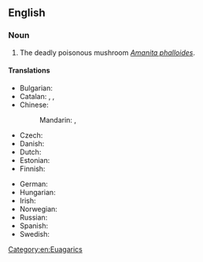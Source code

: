 ==English==

===Noun===
{{wikipedia|Amanita phalloides}}
{{en-noun}}

# The deadly poisonous mushroom ''[[Amanita phalloides]]''.

====Translations====
{{trans-top|''Amanita phalloides''}}
* Bulgarian: {{t|bg|зелена мухоморка}}
* Catalan: {{t|ca|farinera borda|f}}, {{t|ca|cogoma verda|f}}, {{t|ca|farinot|m}}
* Chinese:
*: Mandarin: {{t|cmn|毒鵝膏}}, {{t|cmn|毒鹅膏|tr=dúégāo}}
* Czech: {{t|cs|muchomůrka zelená|f}}
* Danish: {{t|da|grøn fluesvamp|c}}
* Dutch: {{t|nl|groene knolamaniet}}
* Estonian: {{t+|et|roheline kärbseseen}}
* Finnish: {{t+|fi|kavalakärpässieni}}
{{trans-mid}}
* German: {{t+|de|Grüner Knollenblätterpilz|m}}
* Hungarian: {{t+|hu|gyilkos galóca}}
* Irish: {{t|ga|caidhp bháis|f}}
* Norwegian: {{t|no|grønn fluesopp}}
* Russian: {{t|ru|бле́дная пога́нка|f}}
* Spanish: {{t|es|oronja verde|f}}
* Swedish: {{t|sv|lömsk flugsvamp|c}}
{{trans-bottom}}

[[Category:en:Euagarics]]